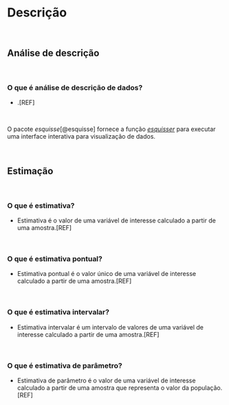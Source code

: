 # **Descrição**

<br>

## Análise de descrição

<br>

### O que é análise de descrição de dados?

-   .[REF]

<br>

::: {.infobox .Rlogo data-latex="{images/Rlogo}"}
O pacote *esquisse*[@esquisse] fornece a função [*esquisser*](https://www.rdocumentation.org/packages/esquisse/versions/1.1.2/topics/esquisser) para executar uma interface interativa para visualização de dados.
:::

<br>

## Estimação

<br>

### O que é estimativa?

-   Estimativa é o valor de uma variável de interesse calculado a partir de uma amostra.[REF]

<br>

### O que é estimativa pontual?

-   Estimativa pontual é o valor único de uma variável de interesse calculado a partir de uma amostra.[REF]

<br>

### O que é estimativa intervalar?

-   Estimativa intervalar é um intervalo de valores de uma variável de interesse calculado a partir de uma amostra.[REF]

<br>

### O que é estimativa de parâmetro?

-   Estimativa de parâmetro é o valor de uma variável de interesse calculado a partir de uma amostra que representa o valor da população.[REF]

<br>
